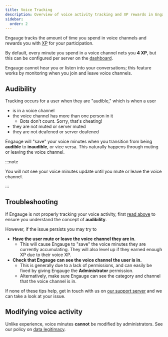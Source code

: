 ```yaml
---
title: Voice Tracking
description: Overview of voice activity tracking and XP rewards in Engauge.
sidebar:
  order: 2
---
```


Engauge tracks the amount of time you spend in voice channels and rewards you
with [XP](/overview/xp) for your participation.

By default, every minute you spend in a voice channel nets you **4 XP**, but
this can be configured per server on the [dashboard](/setup/dashboard).

Engauge cannot hear you or listen into your conversations; this feature works by
monitoring when you join and leave voice channels.

## Audibility

Tracking occurs for a user when they are "audible," which is when a user

- is in a voice channel
- the voice channel has more than one person in it
  - Bots don't count. Sorry, that's cheating!
- they are not muted or server muted
- they are not deafened or server deafened

Engauge will "save" your voice minutes when you transition from being
**audible** to **inaudible**, or vice versa. This naturally happens through
muting or leaving the voice channel.

:::note

You will not see your voice minutes update until you mute or leave the voice
channel.

:::

## Troubleshooting

If Engauge is not properly tracking your voice activity, first
[read above](#audibility) to ensure you understand the concept of
**audibility**.

However, if the issue persists you may try to

- **Have the user mute or leave the voice channel they are in.**
  - This will cause Engauge to "save" the voice minutes they are currently
    accumulating. They will also level up if they earned enough XP due to their
    voice XP.
- **Check that Engauge can see the voice channel the user is in.**
  - This is generally due to a lack of permissions, and can easily be fixed by
    giving Engauge the **Administrator** permission.
  - Alternatively, make sure Engauge can see the category and channel that the
    voice channel is in.

If none of these tips help, get in touch with us on
[our support server](https://engau.ge/support) and we can take a look at your
issue.

## Modifying voice activity

Unlike experience, voice minutes **cannot** be modified by administrators. See
our policy on [data legitimacy](/setup/legitimacy).
